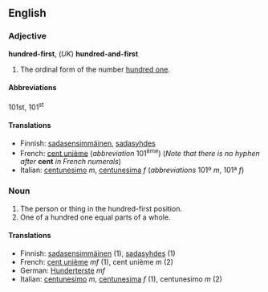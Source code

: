 ==English==

===Adjective===
'''hundred-first''', (''UK'') '''hundred-and-first'''

# The ordinal form of the number [[hundred one]].

====Abbreviations====
101st, 101<sup>st</sup>

====Translations====

*Finnish: [[sadasensimmäinen]], [[sadasyhdes]]
*French: [[cent unième]] (''abbreviation'' 101<sup>ème</sup>) (''Note that there is no hyphen after'' '''cent''' ''in French numerals'')
*Italian: [[centunesimo]] ''m'', [[centunesima]] ''f'' (''abbreviations'' 101º ''m'', 101ª ''f'')

===Noun===

#The person or thing in the hundred-first position.
#One of a hundred one equal parts of a whole.

====Translations====

*Finnish: [[sadasensimmäinen]] (1), [[sadasyhdes]] (1)
*French: [[cent unième]]  ''mf'' (1), cent unième ''m'' (2)
*German: [[Hunderterste]] ''mf''
*Italian: [[centunesimo]] ''m'', [[centunesima]] ''f'' (1), centunesimo ''m'' (2)